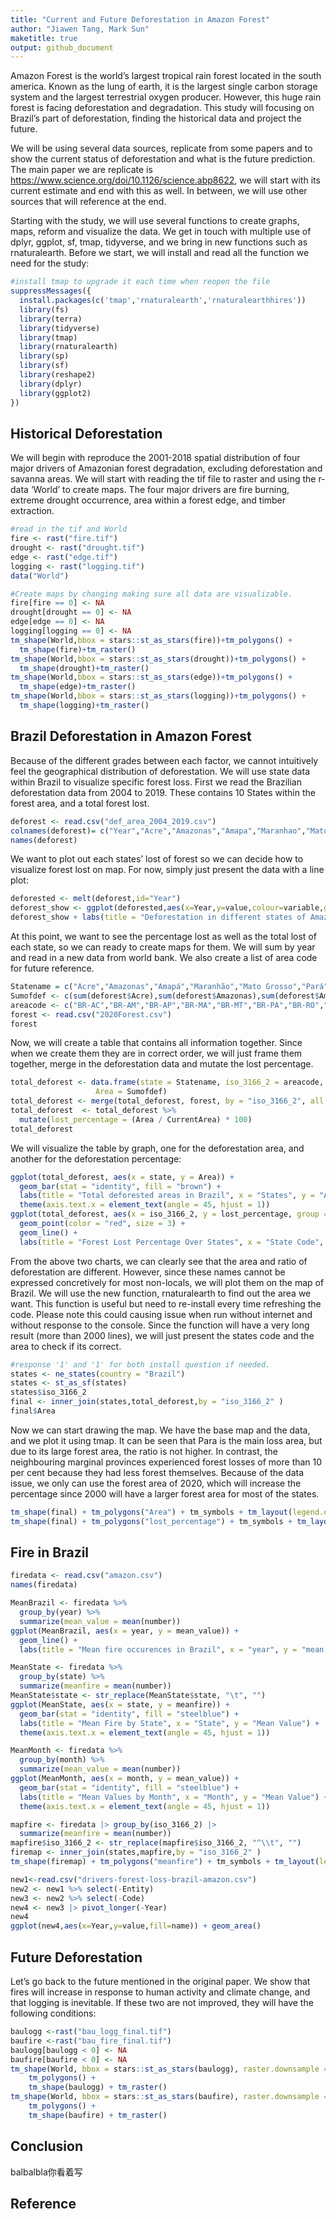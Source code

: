 ```yaml
---
title: "Current and Future Deforestation in Amazon Forest"
author: "Jiawen Tang, Mark Sun"
maketitle: true
output: github_document
---
```


Amazon Forest is the world's largest tropical rain forest located in the south america. Known as the lung of earth, it is the largest single carbon storage system and the largest terrestrial oxygen producer. However, this huge rain forest is facing deforestation and degradation. This study will focusing on Brazil's part of deforestation, finding the historical data and project the future.

We will be using several data sources, replicate from some papers and to show the current status of deforestation and what is the future prediction. The main paper we are replicate is <https://www.science.org/doi/10.1126/science.abp8622>, we will start with its current estimate and end with this as well. In between, we will use other sources that will reference at the end.

Starting with the study, we will use several functions to create graphs, maps, reform and visualize the data. We get in touch with multiple use of dplyr, ggplot, sf, tmap, tidyverse, and we bring in new functions such as rnaturalearth. Before we start, we will install and read all the function we need for the study:

```r
#install tmap to upgrade it each time when reopen the file
suppressMessages({
  install.packages(c('tmap','rnaturalearth','rnaturalearthhires'))
  library(fs)
  library(terra)
  library(tidyverse)
  library(tmap)
  library(rnaturalearth)
  library(sp)
  library(sf)
  library(reshape2)
  library(dplyr)
  library(ggplot2)
})
```

## Historical Deforestation

We will begin with reproduce the 2001-2018 spatial distribution of four major drivers of Amazonian forest degradation, excluding deforestation and savanna areas. We will start with reading the tif file to raster and using the r-data 'World' to create maps. The four major drivers are fire burning, extreme drought occurrence, area within a forest edge, and timber extraction.

```r
#read in the tif and World
fire <- rast("fire.tif")
drought <- rast("drought.tif")
edge <- rast("edge.tif")
logging <- rast("logging.tif")
data("World")

#Create maps by changing making sure all data are visualizable. 
fire[fire == 0] <- NA
drought[drought == 0] <- NA
edge[edge == 0] <- NA
logging[logging == 0] <- NA
tm_shape(World,bbox = stars::st_as_stars(fire))+tm_polygons() +
  tm_shape(fire)+tm_raster()
tm_shape(World,bbox = stars::st_as_stars(drought))+tm_polygons() +
  tm_shape(drought)+tm_raster()
tm_shape(World,bbox = stars::st_as_stars(edge))+tm_polygons() +
  tm_shape(edge)+tm_raster()
tm_shape(World,bbox = stars::st_as_stars(logging))+tm_polygons() +
  tm_shape(logging)+tm_raster()
```

## Brazil Deforestation in Amazon Forest

Because of the different grades between each factor, we cannot intuitively feel the geographical distribution of deforestation. We will use state data within Brazil to visualize specific forest loss. First we read the Brazilian deforestation data from 2004 to 2019. These contains 10 States within the forest area, and a total forest lost.

```r
deforest <- read.csv("def_area_2004_2019.csv")
colnames(deforest)= c("Year","Acre","Amazonas","Amapa","Maranhao","Mato Grosso","Para","Rondonia","Roraima","Tocantins","Total")
names(deforest)
```

We want to plot out each states' lost of forest so we can decide how to visualize forest lost on map. For now, simply just present the data with a line plot:

```r
deforested <- melt(deforest,id="Year")
deforest_show <- ggplot(deforested,aes(x=Year,y=value,colour=variable,group=variable)) + geom_line()
deforest_show + labs(title = "Deforestation in different states of Amazon") + labs(x = "Year") + labs(y = "Deforested Area in"~km^2)
```

At this point, we want to see the percentage lost as well as the total lost of each state, so we can ready to create maps for them. We will sum by year and read in a new data from world bank. We also create a list of area code for future reference.

```r
Statename = c("Acre","Amazonas","Amapá","Maranhão","Mato Grosso","Pará","Rondônia","Roraima", "Tocantins")
Sumofdef <- c(sum(deforest$Acre),sum(deforest$Amazonas),sum(deforest$Amapa),sum(deforest$Maranhao),sum(deforest$`Mato Grosso`),sum(deforest$Para),sum(deforest$Rondonia),sum(deforest$Roraima),sum(deforest$Tocantins))
areacode <- c("BR-AC","BR-AM","BR-AP","BR-MA","BR-MT","BR-PA","BR-RO","BR-RR","BR-TO") 
forest <- read.csv("2020Forest.csv")
forest
```

Now, we will create a table that contains all information together. Since when we create them they are in correct order, we will just frame them together, merge in the deforestation data and mutate the lost percentage.

```r
total_deforest <- data.frame(state = Statename, iso_3166_2 = areacode,
                   Area = Sumofdef)
total_deforest <- merge(total_deforest, forest, by = "iso_3166_2", all.x = TRUE)
total_deforest  <- total_deforest %>%
  mutate(lost_percentage = (Area / CurrentArea) * 100)
total_deforest
```

We will visualize the table by graph, one for the deforestation area, and another for the deforestation percentage:

```r
ggplot(total_deforest, aes(x = state, y = Area)) +
  geom_bar(stat = "identity", fill = "brown") +
  labs(title = "Total deforested areas in Brazil", x = "States", y = "Area (km^2)")+
  theme(axis.text.x = element_text(angle = 45, hjust = 1))
ggplot(total_deforest, aes(x = iso_3166_2, y = lost_percentage, group = 1)) +
  geom_point(color = "red", size = 3) +
  geom_line() +
  labs(title = "Forest Lost Percentage Over States", x = "State Code", y = "Lost Percentage")
```

From the above two charts, we can clearly see that the area and ratio of deforestation are different. However, since these names cannot be expressed concretively for most non-locals, we will plot them on the map of Brazil. We will use the new function, rnaturalearth to find out the area we want. This function is useful but need to re-install every time refreshing the code. Please note this could causing issue when run without internet and without response to the console. Since the function will have a very long result (more than 2000 lines), we will just present the states code and the area to check if its correct.

```r
#response '1' and '1' for both install question if needed.
states <- ne_states(country = "Brazil")
states <- st_as_sf(states)
states$iso_3166_2
final <- inner_join(states,total_deforest,by = "iso_3166_2" )
final$Area
```

Now we can start drawing the map. We have the base map and the data, and we plot it using tmap. It can be seen that Para is the main loss area, but due to its large forest area, the ratio is not higher. In contrast, the neighbouring marginal provinces experienced forest losses of more than 10 per cent because they had less forest themselves. Because of the data issue, we only can use the forest area of 2020, which will increase the percentage since 2000 will have a larger forest area for most of the states.

```r
tm_shape(final) + tm_polygons("Area") + tm_symbols + tm_layout(legend.outside=TRUE) + tm_text("state", size = 0.5) 
tm_shape(final) + tm_polygons("lost_percentage") + tm_symbols + tm_layout(legend.outside=TRUE) + tm_text("state", size = 0.5)
```

## Fire in Brazil

```r
firedata <- read.csv("amazon.csv")
names(firedata)
```

```r
MeanBrazil <- firedata %>%
  group_by(year) %>%
  summarize(mean_value = mean(number))
ggplot(MeanBrazil, aes(x = year, y = mean_value)) +
  geom_line() +
  labs(title = "Mean fire occurences in Brazil", x = "year", y = "mean fire occurences")     
```

```r
MeanState <- firedata %>%
  group_by(state) %>%
  summarize(meanfire = mean(number))
MeanState$state <- str_replace(MeanState$state, "\t", "")
ggplot(MeanState, aes(x = state, y = meanfire)) +
  geom_bar(stat = "identity", fill = "steelblue") +
  labs(title = "Mean Fire by State", x = "State", y = "Mean Value") +
  theme(axis.text.x = element_text(angle = 45, hjust = 1))
```

```r
MeanMonth <- firedata %>%
  group_by(month) %>%
  summarize(mean_value = mean(number))
ggplot(MeanMonth, aes(x = month, y = mean_value)) +
  geom_bar(stat = "identity", fill = "steelblue") +
  labs(title = "Mean Values by Month", x = "Month", y = "Mean Value") +
  theme(axis.text.x = element_text(angle = 45, hjust = 1))
```

```r
mapfire <- firedata |> group_by(iso_3166_2) |>
  summarize(meanfire = mean(number))
mapfire$iso_3166_2 <- str_replace(mapfire$iso_3166_2, "^\\t", "")
firemap <- inner_join(states,mapfire,by = "iso_3166_2" )
tm_shape(firemap) + tm_polygons("meanfire") + tm_symbols + tm_layout(legend.outside=TRUE) + tm_text("iso_3166_2", size = 0.5) +tmap_options(check.and.fix = TRUE)
```

```r
new1<-read.csv("drivers-forest-loss-brazil-amazon.csv")
new2 <- new1 %>% select(-Entity)
new3 <- new2 %>% select(-Code)
new4 <- new3 |> pivot_longer(-Year)
new4
ggplot(new4,aes(x=Year,y=value,fill=name)) + geom_area()
```

## Future Deforestation

Let's go back to the future mentioned in the original paper. We show that fires will increase in response to human activity and climate change, and that logging is inevitable. If these two are not improved, they will have the following conditions:

```r
baulogg <-rast("bau_logg_final.tif") 
baufire <-rast("bau_fire_final.tif")
baulogg[baulogg < 0] <- NA
baufire[baufire < 0] <- NA
tm_shape(World, bbox = stars::st_as_stars(baulogg), raster.downsample = list(width = 1140, height = 877)) +
    tm_polygons() +
    tm_shape(baulogg) + tm_raster()
tm_shape(World, bbox = stars::st_as_stars(baufire), raster.downsample = list(width = 1140, height = 877)) +
    tm_polygons() +
    tm_shape(baufire) + tm_raster()
```

## Conclusion

balbalbla你看着写

## Reference
